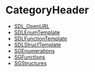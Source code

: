 = CategoryHeader =

<!-- BEGIN CATEGORY LIST -->
* [[SDL_OpenURL]]
* [[SDLEnumTemplate]]
* [[SDLFunctionTemplate]]
* [[SDLStructTemplate]]
* [[SGEnumerations]]
* [[SGFunctions]]
* [[SGStructures]]
<!-- END CATEGORY LIST -->

